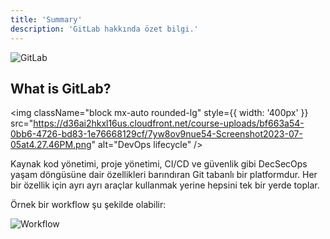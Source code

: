 ```yaml
---
title: 'Summary'
description: 'GitLab hakkında özet bilgi.'
---
```


<img
  className="block mx-auto w-12 rounded-lg"
  src="/images/hero/gitlab.png"
  alt="GitLab"
/>

## What is GitLab?

<img
  className="block mx-auto rounded-lg"
  style={{ width: '400px' }}
  src="https://d36ai2hkxl16us.cloudfront.net/course-uploads/bf663a54-0bb6-4726-bd83-1e76668129cf/7yw8ov9nue54-Screenshot2023-07-05at4.27.46PM.png"
  alt="DevOps lifecycle"
/>

Kaynak kod yönetimi, proje yönetimi, CI/CD ve güvenlik gibi DecSecOps
yaşam döngüsüne dair özellikleri barındıran Git tabanlı bir platformdur.
Her bir özellik için ayrı ayrı araçlar kullanmak yerine hepsini tek bir
yerde toplar.

Örnek bir workflow şu şekilde olabilir:

<img
  className="block mx-auto rounded-lg"
  src="https://d36ai2hkxl16us.cloudfront.net/course-uploads/bf663a54-0bb6-4726-bd83-1e76668129cf/7agrs8u2z4un-gitlab-single-platform.png"
  alt="Workflow"
/>